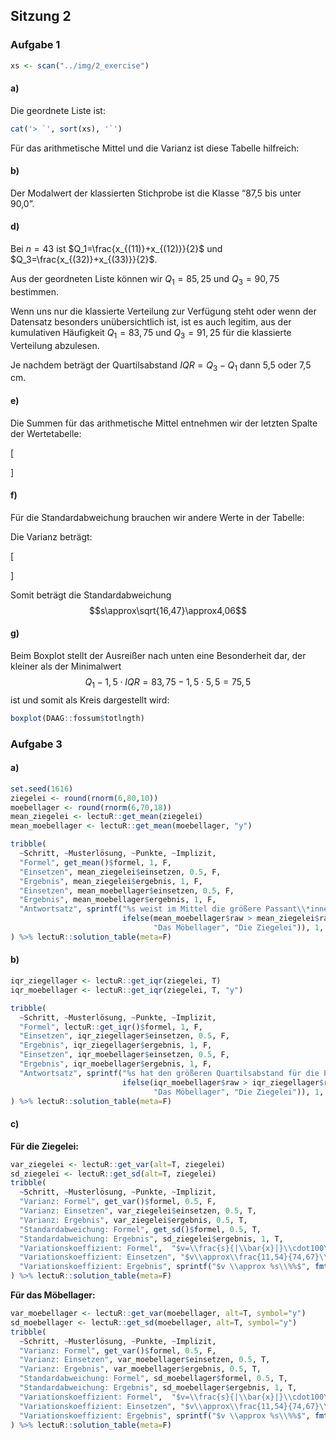 ## Sitzung 2 {-}

### Aufgabe 1

```r
xs <- scan("../img/2_exercise")

```

#### a)

Die geordnete Liste ist:

```r
cat('> `', sort(xs), '`') 
```

Für das arithmetische Mittel und die Varianz ist diese Tabelle hilfreich:

\medskip
\begin{center}
\begin{tabular}{r|r|r|r|r|r}
\toprule
$x_i$ & $f_i$ & $f_i\cdot x_i$ & $(x_i-\bar{x})$ & $(x_i-\bar{x})^2$ & $f_i\cdot(x_i-\bar{x})^2$ \\
\midrule
```r
df <- data.frame(table(xs))
df$xs <- as.numeric(levels(df$xs)[df$xs])
df[,3] <- df$xs * df$Freq
df[,4] <- df$xs - mean(xs)
df[,5] <- (df$xs - mean(xs))^2
df[,6] <- df$Freq*(df$xs - mean(xs))^2
df[] <- round(df,2)
df[] <- lapply(format(df, decimal.mark=","), as.character)
write.table(df, quote=F, eol="\\\\\n", sep="&", row.names=F, col.names = F)
```
\bottomrule
\end{tabular}
\end{center}
\medskip

Der häufigste Wert (und damit der Modalwert) ist 2.

Die Stichprobengröße ist ungerade ($n=13$), daher ist der Median: $$x_{(\frac{n+1}{2})} = x_{(7)} = 2$$

Das arithmetische Mittel berechnet sich einfacher mit den Werten aus der Tabelle:

\[\bar{x}={\displaystyle\frac{\sum\limits_{x=1}^nx_i}{n}}=\frac{3+8+6+8+5+6}{13}=\frac{37}{13}\approx2.85\]

#### b)

Die Spannweite ist: $$R=x_{(n)}-x_{(1)}=7-1=6$$

Der Quartilsabstand ist: $$\mathit{IQR}=Q_3-Q_1=4-2=2$$

Für die Varianz bieten sich ebenfalls die Tabellenwerte an: $$s^2=\frac{\sum\limits_{x=1}^n(x_i-\bar{x})^2}{n-1}\approx\frac{10,22+ 2,86+ 0,05+ 2,66+ 4,64+17,25}{13-1}=\frac{37,68}{12}=3.14$$

Schließlich ist die Standardabweichung: $$s=\sqrt{s^2}\approx\sqrt{3,14}\approx1,77$$

#### c)

Da der untere Angelpunkt und der Median zusammenfallen, sieht der Boxplot etwas ungewöhnlich aus:

```r
boxplot(xs)
```

### Aufgabe 2

#### a)

Es gibt eine Hierarchie der Werte (Ordinal-), sinnvolle Abstände (Intervall-) und einen sinnvollen Nullpunkt (Verhältnis-). Deshalb sind die angegebenen Werte als verhältnisskaliert zu verstehen.

#### b)

Die Klassengröße 2,5 cm ergibt überschaubare neun Klassen und runde Zahlen.

Um die Berechnung des arithmetischen Mittels zu vereinfachen berechnen wir auch gleich den Klassendurchnitt und Zwischensummen:

\medskip
\begin{center}
\begin{tabular}{r|r|r|r|r}
\toprule
Wertebereich (cm)& Klassendurchschnitt & Häufigkeit & Kumulative Häufigkeit & Produkt \\
$x$ & $k_i$ & $f_i$ & $f_{kum}$ &$f_i\cdot k_i$ \\
\midrule
```r
options(OutDec = ".")
df <- data.frame(table(cut(DAAG::fossum$totlngth, right=F, breaks=seq(75,97.5,2.5))))
options(OutDec = ",")
von <- sub("^\\[([0-9.]+),([0-9.]+)\\)", "\\1", df[,1]) %>% as.numeric
bis <- sub("^\\[([0-9.]+),([0-9.]+)\\)", "\\2", df[,1]) %>% as.numeric
df[,1] <- paste(format(von, decimal.mark = ","), "bis unter", format(bis, decimal.mark = ","))
df[,3] <- df[,2]
df[,2] <- (von + bis) / 2
df[,4] <- cumsum(df[,3])
df[,5] <- df[,2] * df[,3]
df[,6] <- df[,2] - 88.05
df[,7] <- (df[,2] - 88.05)^2
df[,8] <- df[,3]*(df[,2] - 88.05)^2
df[,5:8] <- round(df[,5:8],2)
tf <- as.data.frame(lapply(format(df, decimal.mark=","), as.character))
write.table(tf[,1:5], quote=F, eol="\\\\\n", sep=" & ", row.names=F, col.names = F)
```
\bottomrule
\end{tabular}
\end{center}
\medskip

#### b)

Der Modalwert der klassierten Stichprobe ist die Klasse "87,5 bis unter 90,0".

#### d)

Bei $n=43$ ist $Q_1=\frac{x_{(11)}+x_{(12)}}{2}$ und $Q_3=\frac{x_{(32)}+x_{(33)}}{2}$.

Aus der geordneten Liste können wir $Q_1=85,25$ und $Q_3=90,75$ bestimmen.

Wenn uns nur die klassierte Verteilung zur Verfügung steht oder wenn der Datensatz besonders unübersichtlich ist, ist es auch legitim, aus der kumulativen Häufigkeit $Q_1=83,75$ und $Q_3=91,25$ für die klassierte Verteilung abzulesen.

Je nachdem beträgt der Quartilsabstand $\mathit{IQR}=Q_3-Q_1$ dann 5,5 oder 7,5 cm.

#### e)

Die Summen für das arithmetische Mittel entnehmen wir der letzten Spalte der Wertetabelle:

\[\begin{aligned}
  \bar{x}&=\frac{\sum\limits_{i=1}^nx_i}{n} \\
         &=\frac{76,25+ 243,75+ 418,75+ 603,75+1242,50+ 821,25+ 187,50+ 192,50}{43} \\
         &=\frac{3786,25}{43} \\
         &\approx88,05
\end{aligned}\]

#### f)

Für die Standardabweichung brauchen wir andere Werte in der Tabelle:

\medskip
\begin{center}
\begin{tabular}{r|r|r|r|r|r}
\toprule
Wertebereich $x$ & $k_i$ & $f_i$ & $(k_i-\bar{x})$ & $(k_i-\bar{x})^2$ & $f_i\cdot(k_i-\bar{x})^2$ \\
\midrule
```r
write.table(tf[,c(1:3, 6:8)], quote=F, eol="\\\\\n", sep=" & ", row.names=F, col.names = F)
```
\bottomrule
\end{tabular}
\end{center}
\medskip

Die Varianz beträgt:

\[\begin{aligned}
  s^2&=\frac{\sum\limits_{i=1}^{n}(x_{i}-\bar{x})^2}{n-1} \\[4pt]
     &=\frac{139,24+138,72+ 92,45+ 22,68+  6,86+ 92,16+ 64,98+134,48}{43-1}\\[4pt]
     &=\frac{691,57}{42}\approx{16,47}
\end{aligned}\]

Somit beträgt die Standardabweichung $$s\approx\sqrt{16,47}\approx4,06$$

#### g)

Beim Boxplot stellt der Ausreißer nach unten eine Besonderheit dar, der kleiner als der Minimalwert $$Q_1-1,5\cdot\mathit{IQR}=83,75-1,5\cdot5,5=75,5$$ ist und somit als Kreis dargestellt wird:

```r
boxplot(DAAG::fossum$totlngth)
```

### Aufgabe 3

#### a)

```r
set.seed(1616)
ziegelei <- round(rnorm(6,80,10))
moebellager <- round(rnorm(6,70,18))
mean_ziegelei <- lectuR::get_mean(ziegelei)
mean_moebellager <- lectuR::get_mean(moebellager, "y")

tribble(
  ~Schritt, ~Musterlösung, ~Punkte, ~Implizit,
  "Formel", get_mean()$formel, 1, F,
  "Einsetzen", mean_ziegelei$einsetzen, 0.5, F,
  "Ergebnis", mean_ziegelei$ergebnis, 1, F,
  "Einsetzen", mean_moebellager$einsetzen, 0.5, F,
  "Ergebnis", mean_moebellager$ergebnis, 1, F,
  "Antwortsatz", sprintf("%s weist im Mittel die größere Passant\\*innenzahl auf.",
                         ifelse(mean_moebellager$raw > mean_ziegelei$raw,
                                "Das Möbellager", "Die Ziegelei")), 1, F
) %>% lectuR::solution_table(meta=F)
```

#### b)

```r
iqr_ziegellager <- lectuR::get_iqr(ziegelei, T)
iqr_moebellager <- lectuR::get_iqr(ziegelei, T, "y")

tribble(
  ~Schritt, ~Musterlösung, ~Punkte, ~Implizit,
  "Formel", lectuR::get_iqr()$formel, 1, F,
  "Einsetzen", iqr_ziegellager$einsetzen, 0.5, F,
  "Ergebnis", iqr_ziegellager$ergebnis, 1, F,
  "Einsetzen", iqr_moebellager$einsetzen, 0.5, F,
  "Ergebnis", iqr_moebellager$ergebnis, 1, F,
  "Antwortsatz", sprintf("%s hat den größeren Quartilsabstand für die Passant\\*innenzahl.",
                         ifelse(iqr_moebellager$raw > iqr_ziegellager$raw,
                                "Das Möbellager", "Die Ziegelei")), 1, F
) %>% lectuR::solution_table(meta=F)
```

#### c)

**Für die Ziegelei:**

```r
var_ziegelei <- lectuR::get_var(alt=T, ziegelei)
sd_ziegelei <- lectuR::get_sd(alt=T, ziegelei)
tribble(
  ~Schritt, ~Musterlösung, ~Punkte, ~Implizit,
  "Varianz: Formel", get_var()$formel, 0.5, F,
  "Varianz: Einsetzen", var_ziegelei$einsetzen, 0.5, T,
  "Varianz: Ergebnis", var_ziegelei$ergebnis, 0.5, T,
  "Standardabweichung: Formel", get_sd()$formel, 0.5, T,
  "Standardabweichung: Ergebnis", sd_ziegelei$ergebnis, 1, T,
  "Variationskoeffizient: Formel",  "$v=\\frac{s}{|\\bar{x}|}\\cdot100\\%\\quad$", 0.5, F,
  "Variationskoeffizient: Einsetzen", "$v\\approx\\frac{11,54}{74,67}\\cdot100\\%\\quad$", 0.5, F,
  "Variationskoeffizient: Ergebnis", sprintf("$v \\approx %s\\%%$", fmt(sd_ziegelei$raw/mean_ziegelei$raw*100)), 1, F
) %>% lectuR::solution_table(meta=F)
```

**Für das Möbellager:**

```r
var_moebellager <- lectuR::get_var(moebellager, alt=T, symbol="y")
sd_moebellager <- lectuR::get_sd(moebellager, alt=T, symbol="y")
tribble(
  ~Schritt, ~Musterlösung, ~Punkte, ~Implizit,
  "Varianz: Formel", get_var()$formel, 0.5, F,
  "Varianz: Einsetzen", var_moebellager$einsetzen, 0.5, T,
  "Varianz: Ergebnis", var_moebellager$ergebnis, 0.5, T,
  "Standardabweichung: Formel", sd_moebellager$formel, 0.5, T,
  "Standardabweichung: Ergebnis", sd_moebellager$ergebnis, 1, T,
  "Variationskoeffizient: Formel",  "$v=\\frac{s}{|\\bar{x}|}\\cdot100\\%\\quad$", 0.5, F,
  "Variationskoeffizient: Einsetzen", "$v\\approx\\frac{11,54}{74,67}\\cdot100\\%\\quad$", 0.5, F,
  "Variationskoeffizient: Ergebnis", sprintf("$v \\approx %s\\%%$", fmt(sd_moebellager$raw/mean_moebellager$raw*100)), 1, F
) %>% lectuR::solution_table(meta=F)
```
